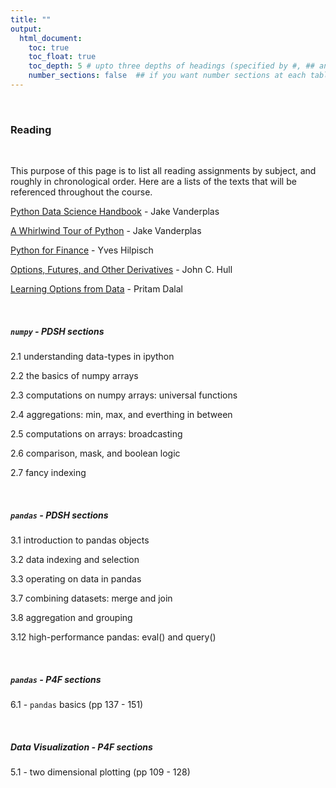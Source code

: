 ```yaml
---
title: ""
output:
  html_document:
    toc: true
    toc_float: true
    toc_depth: 5 # upto three depths of headings (specified by #, ## and ###)
    number_sections: false  ## if you want number sections at each table header
---
```


&nbsp;

### **Reading**

&nbsp;

This purpose of this page is to list all reading assignments by subject, and roughly in chronological order.  Here are a lists of the texts that will be referenced throughout the course.


[Python Data Science Handbook](https://jakevdp.github.io/PythonDataScienceHandbook/) - Jake Vanderplas


[A Whirlwind Tour of Python](https://jakevdp.github.io/WhirlwindTourOfPython/) - Jake Vanderplas

[Python for Finance](python_for_finance.pdf) - Yves Hilpisch

[Options, Futures, and Other Derivatives](hull_9th_edition.pdf) - John C. Hull

[Learning Options from Data](https://pritamdalal.github.io/lod_book/) - Pritam Dalal


&nbsp;

##### `numpy` - PDSH sections

2.1 understanding data-types in ipython

2.2 the basics of numpy arrays

2.3 computations on numpy arrays: universal functions

2.4 aggregations: min, max, and everthing in between

2.5 computations on arrays: broadcasting

2.6 comparison, mask, and boolean logic

2.7 fancy indexing

&nbsp;

##### `pandas` - PDSH sections

3.1 introduction to pandas objects

3.2 data indexing and selection

3.3 operating on data in pandas

3.7 combining datasets: merge and join

3.8 aggregation and grouping

3.12 high-performance pandas: eval() and query()

&nbsp;

##### `pandas` - P4F sections

6.1 - `pandas` basics (pp 137 - 151)


&nbsp;

##### Data Visualization - P4F sections

5.1 - two dimensional plotting (pp 109 - 128)
